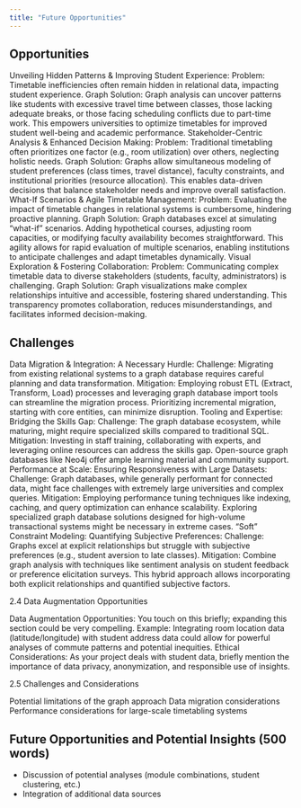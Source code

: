 ```yaml
---
title: "Future Opportunities" 
---
```





## Opportunities

Unveiling Hidden Patterns & Improving Student Experience:
Problem: Timetable inefficiencies often remain hidden in relational data, impacting student experience.
Graph Solution: Graph analysis can uncover patterns like students with excessive travel time between classes, those lacking adequate breaks, or those facing scheduling conflicts due to part-time work. This empowers universities to optimize timetables for improved student well-being and academic performance.
Stakeholder-Centric Analysis & Enhanced Decision Making:
Problem: Traditional timetabling often prioritizes one factor (e.g., room utilization) over others, neglecting holistic needs.
Graph Solution: Graphs allow simultaneous modeling of student preferences (class times, travel distance), faculty constraints, and institutional priorities (resource allocation). This enables data-driven decisions that balance stakeholder needs and improve overall satisfaction.
What-If Scenarios & Agile Timetable Management:
Problem: Evaluating the impact of timetable changes in relational systems is cumbersome, hindering proactive planning.
Graph Solution: Graph databases excel at simulating "what-if" scenarios. Adding hypothetical courses, adjusting room capacities, or modifying faculty availability becomes straightforward. This agility allows for rapid evaluation of multiple scenarios, enabling institutions to anticipate challenges and adapt timetables dynamically.
Visual Exploration & Fostering Collaboration:
Problem: Communicating complex timetable data to diverse stakeholders (students, faculty, administrators) is challenging.
Graph Solution: Graph visualizations make complex relationships intuitive and accessible, fostering shared understanding. This transparency promotes collaboration, reduces misunderstandings, and facilitates informed decision-making.

## Challenges
Data Migration & Integration: A Necessary Hurdle:
Challenge: Migrating from existing relational systems to a graph database requires careful planning and data transformation.
Mitigation: Employing robust ETL (Extract, Transform, Load) processes and leveraging graph database import tools can streamline the migration process. Prioritizing incremental migration, starting with core entities, can minimize disruption.
Tooling and Expertise: Bridging the Skills Gap:
Challenge: The graph database ecosystem, while maturing, might require specialized skills compared to traditional SQL.
Mitigation: Investing in staff training, collaborating with experts, and leveraging online resources can address the skills gap. Open-source graph databases like Neo4j offer ample learning material and community support.
Performance at Scale: Ensuring Responsiveness with Large Datasets:
Challenge: Graph databases, while generally performant for connected data, might face challenges with extremely large universities and complex queries.
Mitigation: Employing performance tuning techniques like indexing, caching, and query optimization can enhance scalability. Exploring specialized graph database solutions designed for high-volume transactional systems might be necessary in extreme cases.
"Soft" Constraint Modeling: Quantifying Subjective Preferences:
Challenge: Graphs excel at explicit relationships but struggle with subjective preferences (e.g., student aversion to late classes).
Mitigation: Combine graph analysis with techniques like sentiment analysis on student feedback or preference elicitation surveys. This hybrid approach allows incorporating both explicit relationships and quantified subjective factors.

2.4 Data Augmentation Opportunities

Data Augmentation Opportunities: You touch on this briefly; expanding this section could be very compelling.
Example: Integrating room location data (latitude/longitude) with student address data could allow for powerful analyses of commute patterns and potential inequities.
Ethical Considerations: As your project deals with student data, briefly mention the importance of data privacy, anonymization, and responsible use of insights.

2.5 Challenges and Considerations

Potential limitations of the graph approach
Data migration considerations
Performance considerations for large-scale timetabling systems


## Future Opportunities and Potential Insights (500 words)

* Discussion of potential analyses (module combinations, student clustering, etc.)
* Integration of additional data sources